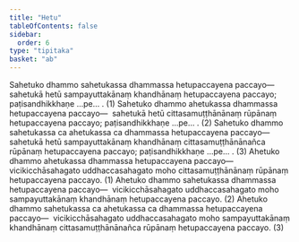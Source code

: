 ```yaml
---
title: "Hetu"
tableOfContents: false
sidebar:
  order: 6
type: "tipitaka"
basket: "ab"
---
```



<DynamicBreadcrumb />

<Division number="96">

<Paragraph number="257">
Sahetuko dhammo sahetukassa dhammassa hetupaccayena paccayo—  sahetukā hetū sampayuttakānaṃ khandhānaṃ hetupaccayena paccayo; paṭisandhikkhaṇe …pe… . (1)
</Paragraph>

<Paragraph number="258">
Sahetuko dhammo ahetukassa dhammassa hetupaccayena paccayo—  sahetukā hetū cittasamuṭṭhānānaṃ rūpānaṃ hetupaccayena paccayo; paṭisandhikkhaṇe …pe… . (2)
</Paragraph>

<Paragraph number="259">
Sahetuko dhammo sahetukassa ca ahetukassa ca dhammassa hetupaccayena paccayo—  sahetukā hetū sampayuttakānaṃ khandhānaṃ cittasamuṭṭhānānañca rūpānaṃ hetupaccayena paccayo; paṭisandhikkhaṇe …pe… . (3)
</Paragraph>

</Division>
<Division number="97">

<Paragraph number="260">
Ahetuko dhammo ahetukassa dhammassa hetupaccayena paccayo—  vicikicchāsahagato uddhaccasahagato moho cittasamuṭṭhānānaṃ rūpānaṃ hetupaccayena paccayo. (1)
</Paragraph>

<Paragraph number="261">
Ahetuko dhammo sahetukassa dhammassa hetupaccayena paccayo—  vicikicchāsahagato uddhaccasahagato moho sampayuttakānaṃ khandhānaṃ hetupaccayena paccayo. (2)
</Paragraph>

<Paragraph number="262">
Ahetuko dhammo sahetukassa ca ahetukassa ca dhammassa hetupaccayena paccayo—  vicikicchāsahagato uddhaccasahagato moho sampayuttakānaṃ khandhānaṃ cittasamuṭṭhānānañca rūpānaṃ hetupaccayena paccayo. (3)
</Paragraph>
</Division>